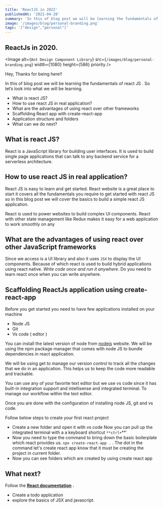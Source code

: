 ```yaml
---
title: 'ReactJS in 2022'
publishedAt: '2021-04-28'
summary: 'In this of blog post we will be learning the fundamentals of react JS '
image: '/images/blog/personal-branding.png'
tags: '["design","personal"]'
---
```



## ReactJs in 2020.

<Image
  alt={`Ant Design Component Library`}
  src={`/images/blog/personal-branding.png`}
  width={1080}
  height={586}
  priority
/>

Hey, Thanks for being here!!

In this of blog post we will be learning the fundamentals of react JS . So let’s look into what we will be learning.

*   What is react JS?
*   How to use react JS in real application?
*   What are the advantages of using react over other frameworks
*   Scaffolding React app with create-react-app
*   Application structure and folders
*   What can we do next?

## What is react JS?

React is a JavaScript library for building user interfaces. It is used to build single page applications that can talk to any backend service for a serverless architecture.

## How to use react JS in real application?

React JS is easy to learn and get started. <span id="rmm"><span id="rmm">R</span></span>eact website is a great place to start it covers all the fundamentals you require to get started with react JS so in this blog post we will cover the basics to build a simple react JS application.

React is used to power websites to build complex UI components. React with other state management like Redux makes it easy for a web application to work smoothly on any

## What are the advantages of using react over other JavaScript frameworks

Since we access is a UI library and also it uses `JSX` to display the UI components. Because of which react is used to build hybrid applications using react native. _Write code once and run it anywhere._ Do you need to learn react once when you can write anywhere.

## Scaffolding ReactJs application using create-react-app

Before you get started you need to have few applications installed on your machine

*   Node JS
*   Git
*   Vs code ( editor )

You can install the latest version of node from [nodejs](https://nodejs.org/) website. We will be using the npm package manager that comes with node JS to bundle dependencies in react application.

We will be using get to manage our version control to track all the changes that we do in an application. This helps us to keep the code more readable and trackable.

You can use any of your favorite text editor but we use vs code since it has built-in integration support and intellisense and integrated terminal. To manage our workflow within the text editor.

Once you are done with the configuration of installing node JS, git and vs code.

Follow below steps to create your first react project

*   Create a new folder and open it with vs code Now you can pull up the integrated terminal with a a keyboard shortcut `**ctrl+`**`
*   Now you need to type the command to bring down the basic boilerplate which react provides us. `npx create-react-app .` . The dot in the command let's create react app know that it must be creating the project in current folder.
*   Now you can see folders which are created by using create react app

## What next?

Follow the [**React documentation**](https://recactjs.org) **.**

*   Create a todo application
*   explore the basics of JSX and javascript.